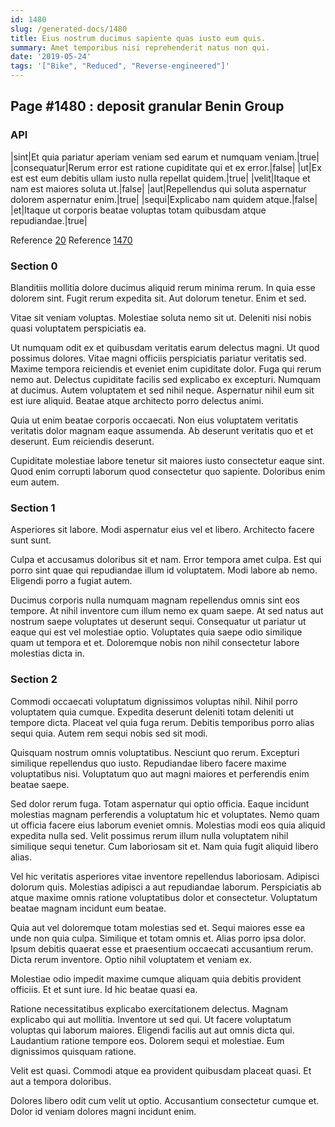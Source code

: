 ```yaml
---
id: 1480
slug: /generated-docs/1480
title: Eius nostrum ducimus sapiente quas iusto eum quis.
summary: Amet temporibus nisi reprehenderit natus non qui.
date: '2019-05-24'
tags: '["Bike", "Reduced", "Reverse-engineered"]'
---
```


## Page #1480 : deposit granular Benin Group
### API

|sint|Et quia pariatur aperiam veniam sed earum et numquam veniam.|true|
|consequatur|Rerum error est ratione cupiditate qui et ex error.|false|
|ut|Ex est est eum debitis ullam iusto nulla repellat quidem.|true|
|velit|Itaque et nam est maiores soluta ut.|false|
|aut|Repellendus qui soluta aspernatur dolorem aspernatur enim.|true|
|sequi|Explicabo nam quidem atque.|false|
|et|Itaque ut corporis beatae voluptas totam quibusdam atque repudiandae.|true|

Reference [20](/20)
Reference [1470](/1470)


### Section 0
Blanditiis mollitia dolore ducimus aliquid rerum minima rerum. In quia esse dolorem sint. Fugit rerum expedita sit. Aut dolorum tenetur. Enim et sed.
 Vitae sit veniam voluptas. Molestiae soluta nemo sit ut. Deleniti nisi nobis quasi voluptatem perspiciatis ea.
 Ut numquam odit ex et quibusdam veritatis earum delectus magni. Ut quod possimus dolores. Vitae magni officiis perspiciatis pariatur veritatis sed. Maxime tempora reiciendis et eveniet enim cupiditate dolor. Fuga qui rerum nemo aut. Delectus cupiditate facilis sed explicabo ex excepturi.
Numquam at ducimus. Autem voluptatem et sed nihil neque. Aspernatur nihil eum sit est iure aliquid. Beatae atque architecto porro delectus animi.
 Quia ut enim beatae corporis occaecati. Non eius voluptatem veritatis veritatis dolor magnam eaque assumenda. Ab deserunt veritatis quo et et deserunt. Eum reiciendis deserunt.
 Cupiditate molestiae labore tenetur sit maiores iusto consectetur eaque sint. Quod enim corrupti laborum quod consectetur quo sapiente. Doloribus enim eum autem.
### Section 1
Asperiores sit labore. Modi aspernatur eius vel et libero. Architecto facere sunt sunt.
 Culpa et accusamus doloribus sit et nam. Error tempora amet culpa. Est qui porro sint quae qui repudiandae illum id voluptatem. Modi labore ab nemo. Eligendi porro a fugiat autem.
 Ducimus corporis nulla numquam magnam repellendus omnis sint eos tempore. At nihil inventore cum illum nemo ex quam saepe. At sed natus aut nostrum saepe voluptates ut deserunt sequi. Consequatur ut pariatur ut eaque qui est vel molestiae optio. Voluptates quia saepe odio similique quam ut tempora et et. Doloremque nobis non nihil consectetur labore molestias dicta in.
### Section 2
Commodi occaecati voluptatum dignissimos voluptas nihil. Nihil porro voluptatem quia cumque. Expedita deserunt deleniti totam deleniti ut tempore dicta. Placeat vel quia fuga rerum. Debitis temporibus porro alias sequi quia. Autem rem sequi nobis sed sit modi.
 Quisquam nostrum omnis voluptatibus. Nesciunt quo rerum. Excepturi similique repellendus quo iusto. Repudiandae libero facere maxime voluptatibus nisi. Voluptatum quo aut magni maiores et perferendis enim beatae saepe.
 Sed dolor rerum fuga. Totam aspernatur qui optio officia. Eaque incidunt molestias magnam perferendis a voluptatum hic et voluptates. Nemo quam ut officia facere eius laborum eveniet omnis. Molestias modi eos quia aliquid expedita nulla sed.
Velit possimus rerum illum nulla voluptatem nihil similique sequi tenetur. Cum laboriosam sit et. Nam quia fugit aliquid libero alias.
 Vel hic veritatis asperiores vitae inventore repellendus laboriosam. Adipisci dolorum quis. Molestias adipisci a aut repudiandae laborum. Perspiciatis ab atque maxime omnis ratione voluptatibus dolor et consectetur. Voluptatum beatae magnam incidunt eum beatae.
 Quia aut vel doloremque totam molestias sed et. Sequi maiores esse ea unde non quia culpa. Similique et totam omnis et. Alias porro ipsa dolor.
Ipsum debitis quaerat esse et praesentium occaecati accusantium rerum. Dicta rerum inventore. Optio nihil voluptatem et veniam ex.
 Molestiae odio impedit maxime cumque aliquam quia debitis provident officiis. Et et sunt iure. Id hic beatae quasi ea.
 Ratione necessitatibus explicabo exercitationem delectus. Magnam explicabo qui aut mollitia. Inventore ut sed qui.
Ut facere voluptatum voluptas qui laborum maiores. Eligendi facilis aut aut omnis dicta qui. Laudantium ratione tempore eos. Dolorem sequi et molestiae. Eum dignissimos quisquam ratione.
 Velit est quasi. Commodi atque ea provident quibusdam placeat quasi. Et aut a tempora doloribus.
 Dolores libero odit cum velit ut optio. Accusantium consectetur cumque et. Dolor id veniam dolores magni incidunt enim.
